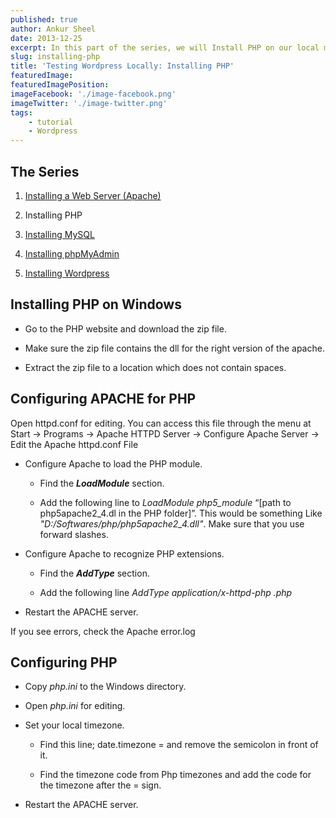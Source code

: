 ```yaml
---
published: true
author: Ankur Sheel
date: 2013-12-25
excerpt: In this part of the series, we will Install PHP on our local machine.
slug: installing-php
title: 'Testing Wordpress Locally: Installing PHP'
featuredImage:
featuredImagePosition:
imageFacebook: './image-facebook.png'
imageTwitter: './image-twitter.png'
tags:
    - tutorial
    - Wordpress
---
```


## The Series

1. [Installing a Web Server (Apache)](../installing-apache)

1. Installing PHP

1. [Installing MySQL](../installing-mysql)

1. [Installing phpMyAdmin](../installing-phpmyadmin)

1. [Installing Wordpress](../installing-wordpress)

## Installing PHP on Windows

-   Go to the PHP website and download the zip file.

-   Make sure the zip file contains the dll for the right version of the apache.

-   Extract the zip file to a location which does not contain spaces.

## Configuring APACHE for PHP

Open httpd.conf for editing. You can access this file through the menu at Start -> Programs -> Apache HTTPD Server ->
Configure Apache Server -> Edit the Apache httpd.conf File

-   Configure Apache to load the PHP module.

    -   Find the _**LoadModule**_ section.

    -   Add the following line to _LoadModule php5_module_ “[path to php5apache2_4.dl in the PHP folder]”. This would be
        something Like _"D:/Softwares/php/php5apache2_4.dll"_. Make sure that you use forward slashes.

-   Configure Apache to recognize PHP extensions.

    -   Find the _**AddType**_ section.

    -   Add the following line _AddType application/x-httpd-php .php_

-   Restart the APACHE server.

If you see errors, check the Apache error.log

## Configuring PHP

-   Copy _php.ini_ to the Windows directory.

-   Open _php.ini_ for editing.

-   Set your local timezone.

    -   Find this line; date.timezone = and remove the semicolon in front of it.

    -   Find the timezone code from Php timezones and add the code for the timezone after the = sign.

-   Restart the APACHE server.
